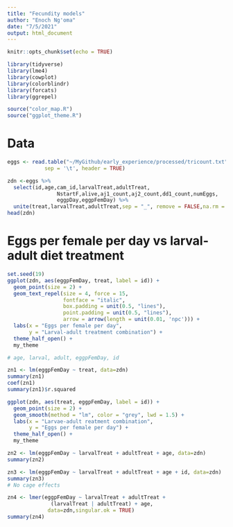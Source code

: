 ```yaml
---
title: "Fecundity models"
author: "Enoch Ng'oma"
date: "7/5/2021"
output: html_document
---
```


```r
knitr::opts_chunk$set(echo = TRUE)

library(tidyverse)
library(lme4)
library(cowplot)
library(colorblindr)
library(forcats)
library(ggrepel)

source("color_map.R")
source("ggplot_theme.R")
```

# Data

```r
eggs <- read.table("~/MyGithub/early_experience/processed/tricount.txt",
            sep = '\t', header = TRUE)

zdn <-eggs %>%  
  select(id,age,cam_id,larvalTreat,adultTreat,
                NstartF,alive,aj1_count,aj2_count,dd1_count,numEggs,
                eggpDay,eggpFemDay) %>%
  unite(treat,larvalTreat,adultTreat,sep = "_", remove = FALSE,na.rm = FALSE) 
head(zdn)
```

# Eggs per female per day vs larval-adult diet treatment

```r
set.seed(19)
ggplot(zdn, aes(eggpFemDay, treat, label = id)) +
  geom_point(size = 2) +
  geom_text_repel(size = 4, force = 15,
                  fontface = "italic",
                  box.padding = unit(0.5, "lines"),
                  point.padding = unit(0.5, "lines"),
                  arrow = arrow(length = unit(0.01, 'npc'))) +
  labs(x = "Eggs per female per day", 
       y = "Larval-adult treatment combination") +
  theme_half_open() +
  my_theme
```



```r
# age, larval, adult, eggpFemDay, id

zn1 <- lm(eggpFemDay ~ treat, data=zdn)
summary(zn1)
coef(zn1)
summary(zn1)$r.squared
```

```r
ggplot(zdn, aes(treat, eggpFemDay, label = id)) +
  geom_point(size = 2) +
  geom_smooth(method = "lm", color = "grey", lwd = 1.5) +
  labs(x = "Larvae-adult reatment combination", 
       y = "Eggs per female per day") +
  theme_half_open() +
  my_theme
```


```r
zn2 <- lm(eggpFemDay ~ larvalTreat + adultTreat + age, data=zdn)
summary(zn2)

zn3 <- lm(eggpFemDay ~ larvalTreat + adultTreat + age + id, data=zdn)
summary(zn3)
# No cage effects

zn4 <- lmer(eggpFemDay ~ larvalTreat + adultTreat + 
              (larvalTreat | adultTreat) + age, 
             data=zdn,singular.ok = TRUE)
summary(zn4)

```





